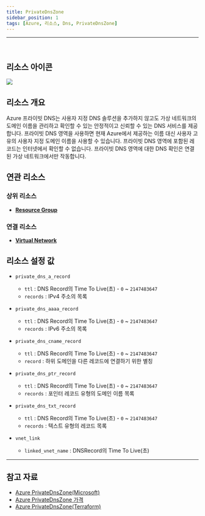 ```yaml
---
title: PrivateDnsZone
sidebar_position: 1
tags: [Azure, 리소스, Dns, PrivateDnsZone]
---
```







<hr />
<br />

## 리소스 아이콘
<img src={icon} />

## 리소스 개요
Azure 프라이빗 DNS는 사용자 지정 DNS 솔루션을 추가하지 않고도 가상 네트워크의 도메인 이름을 관리하고 확인할 수 있는 안정적이고 신뢰할 수 있는 DNS 서비스를 제공합니다. 
프라이빗 DNS 영역을 사용하면 현재 Azure에서 제공하는 이름 대신 사용자 고유의 사용자 지정 도메인 이름을 사용할 수 있습니다.
프라이빗 DNS 영역에 포함된 레코드는 인터넷에서 확인할 수 없습니다. 프라이빗 DNS 영역에 대한 DNS 확인은 연결된 가상 네트워크에서만 작동합니다.


## 연관 리소스
### 상위 리소스
- [**Resource Group**](https://docs.cstudio.app/docs/resource/azure/Base/ResourceGroup)

### 연결 리소스
- [**Virtual Network**](https://docs.cstudio.app/docs/resource/azure/Network/VirtualNetwork)


## 리소스 설정 값
- ```private_dns_a_record```
  + ```ttl``` : DNS Record의 Time To Live(초) - ```0``` ~ ```2147483647```
  + ```records``` : IPv4 주소의 목록


- ```private_dns_aaaa_record```
  + ```ttl``` : DNS Record의 Time To Live(초) - ```0``` ~ ```2147483647```
  + ```records``` : IPv6 주소의 목록


- ```private_dns_cname_record```
  + ```ttl``` : DNS Record의 Time To Live(초) - ```0``` ~ ```2147483647```
  + ```record``` : 하위 도메인을 다른 레코드에 연결하기 위한 별칭


- ```private_dns_ptr_record```
  + ```ttl``` : DNS Record의 Time To Live(초) - ```0``` ~ ```2147483647```
  + ```records``` : 포인터 레코드 유형의 도메인 이름 목록


- ```private_dns_txt_record```
  + ```ttl``` : DNS Record의 Time To Live(초) - ```0``` ~ ```2147483647```
  + ```records``` : 텍스트 유형의 레코드 목록


- ```vnet_link```
  + ```linked_vnet_name``` : DNSRecord의 Time To Live(초)



<hr />

## 참고 자료
- [Azure PrivateDnsZone(Microsoft)](https://learn.microsoft.com/ko-kr/azure/dns/private-dns-overview)
- [Azure PrivateDnsZone 가격](https://azure.microsoft.com/en-us/pricing/details/dns/) 
- [Azure PrivateDnsZone(Terraform)](https://registry.terraform.io/providers/hashicorp/azurerm/latest/docs/resources/private_dns_zone)
